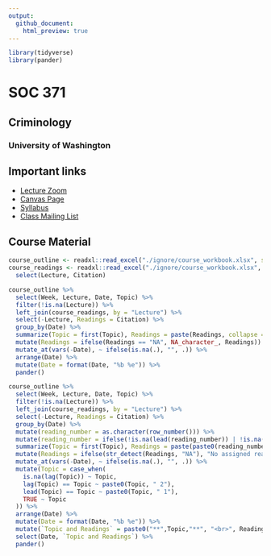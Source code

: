 ```yaml
---
output:
  github_document:
    html_preview: true
---
```


```r
library(tidyverse)
library(pander)
```

# SOC 371
## Criminology
### University of Washington

## Important links

* [Lecture Zoom](https://washington.zoom.us/j/97380045367)
* [Canvas Page](https://canvas.uw.edu/courses/1382874)
* [Syllabus](docs/syllabus.html)
* [Class Mailing List](soc371a_su20@uw.edu)

## Course Material

```r
course_outline <- readxl::read_excel("./ignore/course_workbook.xlsx", sheet=1) %>% filter(Ignore!=1)
course_readings <- readxl::read_excel("./ignore/course_workbook.xlsx", sheet=2) %>% filter(Ignore!=1) %>%
  select(Lecture, Citation)
```

```r
course_outline %>%
  select(Week, Lecture, Date, Topic) %>%
  filter(!is.na(Lecture)) %>%
  left_join(course_readings, by = "Lecture") %>%
  select(-Lecture, Readings = Citation) %>%
  group_by(Date) %>%
  summarize(Topic = first(Topic), Readings = paste(Readings, collapse = "<br><br>")) %>%
  mutate(Readings = ifelse(Readings == "NA", NA_character_, Readings)) %>%
  mutate_at(vars(-Date), ~ ifelse(is.na(.), "", .)) %>%
  arrange(Date) %>%
  mutate(Date = format(Date, "%b %e")) %>%
  pander()
```

```r
course_outline %>%
  select(Week, Lecture, Date, Topic) %>%
  filter(!is.na(Lecture)) %>%
  left_join(course_readings, by = "Lecture") %>%
  select(-Lecture, Readings = Citation) %>%
  group_by(Date) %>%
  mutate(reading_number = as.character(row_number())) %>%
  mutate(reading_number = ifelse(!is.na(lead(reading_number)) | !is.na(lag(reading_number)), paste0("(",reading_number,") "), "")) %>%
  summarize(Topic = first(Topic), Readings = paste(paste0(reading_number, Readings), collapse = "<br><br>")) %>%
  mutate(Readings = ifelse(str_detect(Readings, "NA"), "No assigned reading", Readings)) %>%
  mutate_at(vars(-Date), ~ ifelse(is.na(.), "", .)) %>%
  mutate(Topic = case_when(
    is.na(lag(Topic)) ~ Topic,
    lag(Topic) == Topic ~ paste0(Topic, " 2"),
    lead(Topic) == Topic ~ paste0(Topic, " 1"),
    TRUE ~ Topic
  )) %>%
  arrange(Date) %>%
  mutate(Date = format(Date, "%b %e")) %>%
  mutate(`Topic and Readings` = paste0("**",Topic,"**", "<br>", Readings)) %>%
  select(Date, `Topic and Readings`) %>%
  pander()
```

